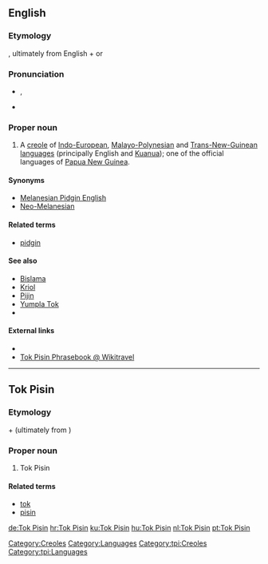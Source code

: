 ==English==
{{wikipedia}}

===Etymology===
{{etyl|tpi}}, ultimately from English {{term|talk|lang=en}} + {{term|pidgin|lang=en}} or {{term|business|lang=en}}

===Pronunciation===
* {{IPA|/tɔk pɪzɪn/}},
* {{SAMPA|/tOk pIzIn/}}

===Proper noun===
{{en-proper noun}}

# A [[creole]] of [[Indo-European]], [[Malayo-Polynesian]] and [[Trans-New-Guinean]] [[language]]s (principally English and [[Kuanua]]); one of the official languages of [[Papua New Guinea]].

====Synonyms====
* [[Melanesian Pidgin English]]
* [[Neo-Melanesian]]

====Related terms====
* [[pidgin]]

====See also====
* [[Bislama]]
* [[Kriol]]
* [[Pijin]]
* [[Yumpla Tok]]
*{{langcat}}

====External links====
* {{ethnologue|code=tpi}}
* [http://wikitravel.org/en/Tok_Pisin_phrasebook Tok Pisin Phrasebook @ Wikitravel]

[[Category:Creoles]]
[[Category:Languages]]

----

==Tok Pisin==

===Etymology===
{{etyl|en|tpi}} {{term|talk|lang=en}} + {{term|pidgin|lang=en}} (ultimately from {{term|business|lang=en}})

===Proper noun===
{{infl|tpi|proper noun}}

# Tok Pisin

====Related terms====
* [[tok]]
* [[pisin]]

[[Category:tpi:Creoles]]
[[Category:tpi:Languages]]

[[de:Tok Pisin]]
[[hr:Tok Pisin]]
[[ku:Tok Pisin]]
[[hu:Tok Pisin]]
[[nl:Tok Pisin]]
[[pt:Tok Pisin]]